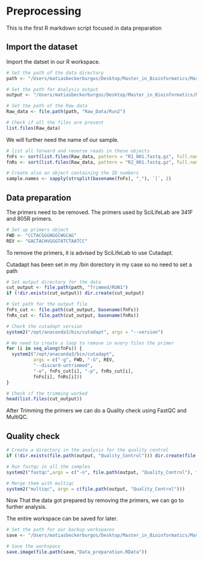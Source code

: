 # Preprocessing

This is the first R markdown script focused in data preparation

## Import the dataset

Import the datset in our R workspace.

```r
# Set the path of the data directory
path <- "/Users/matiasbeckerburgos/Desktop/Master_in_Bioinformatics/Master_Thesis/Hawaiian_feral_Chicken_Microbiome/Data"

# Set the path for Analysis output
output <- "/Users/matiasbeckerburgos/Desktop/Master_in_Bioinformatics/Master_Thesis/Hawaiian_feral_Chicken_Microbiome/Analysis"

# Set the path of the Raw data
Raw_data <- file.path(path, "Raw_Data/Run2")

# Check if all the files are present
list.files(Raw_data)

```

We will further need the name of our sample.
```r
# list all forward and reverse reads in these objects
fnFs <- sort(list.files(Raw_data, pattern = "R1_001.fastq.gz", full.names = TRUE))
fnRs <- sort(list.files(Raw_data, pattern = "R2_001.fastq.gz", full.names = TRUE))

# Create also an object containing the ID numbers
sample.names <- sapply(strsplit(basename(fnFs), "_"), `[`, 2)

```

## Data preparation

The primers need to be removed. The primers used by SciLifeLab are 341F and 805R primers.

```r
# Set up primers object
FWD <- "CCTACGGGNGGCWGCAG"
REV <- "GACTACHVGGGTATCTAATCC"

```

To remove the primers, it is advised by SciLifeLab to use Cutadapt.

Cutadapt has been set in my /bin dorectory in my case so no need to set a path

```r
# Set output directory for the data
cut_output <- file.path(path, "Trimmed/RUN1")
if (!dir.exists(cut_output)) dir.create(cut_output)

# Set path for the output file
fnFs_cut <- file.path(cut_output, basename(fnFs)) 
fnRs_cut <- file.path(cut_output, basename(fnRs))

# Check the cutadapt version
system2("/opt/anaconda3/bin/cutadapt", args = "--version")

# We need to create a loop to remove in every files the primer
for (i in seq_along(fnFs)) {
  system2("/opt/anaconda3/bin/cutadapt", 
          args = c("-g", FWD, "-G", REV, 
          "--discard-untrimmed", 
          "-o", fnFs_cut[i], "-p", fnRs_cut[i],
          fnFs[i], fnRs[i]))
}

# Check if the trimming worked
head(list.files(cut_output))
```

After Trimming the primers we can do a Quality check using FastQC and MultiQC.

## Quality check

```r
# Create a directory in the analysis for the quality control
if (!dir.exists(file.path(output, "Quality_Control"))) dir.create(file.path(output, "Quality_Control"))

# Run fastqc in all the samples
system2("fastqc",args = c("-o", file.path(output, "Quality_Control"), file.path(cut_output, "*")))

# Merge them with multiqc
system2("multiqc", args = c(file.path(output, "Quality_Control")))
```

Now That the data got prepared by removing the primers, we can go to further analysis.

The entire workspace can be saved for later.
```r
# Set the path for our backup workspaces
save <- "/Users/matiasbeckerburgos/Desktop/Master_in_Bioinformatics/Master_Thesis/Hawaiian_feral_Chicken_Microbiome/Backup_workspace"

# Save the workspace
save.image(file.path(save,"Data_preparation.RData"))
```